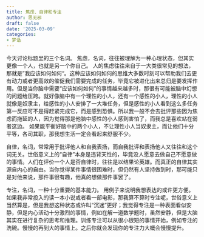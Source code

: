 ```yaml
---
title: 焦虑、自律和专注
author: 思无邪
draft: false
date: '2025-03-09'
categories:
- 梦话
---
```

今天讨论标题里的三个名词。
<!--more-->
焦虑，名词，往往被理解为一种心理状态，但其实更像一个人，也就是另一个你自己。
人的焦虑往往来自于一大类很常见的想法，那就是”我应该如何如何“。这种应该如何如何的思维大多数时刻可以帮助我们去更有动力或者更高效的催促我们需要完成的任务，毕竟它被进化出来总归是要发挥作用。但是当你脑中需要“应该如何如何”的事情越来越多时，那很有可能被脑中幻想的问题给压跨。就好像脑中有一个理性的小人，还有一个感性的小人，理性的小人就像是奴隶主，给感性的小人安排了一大堆任务，但是感性的小人看到这么多任务第一反应可不是得赶紧完成它，而是感到恐惧。所以我一般不会去批评那些因为焦虑而拖延的人，因为觉得那是他脑中感性的小人感到害怕了，而我总是喜欢站在弱者这边。
如果能平衡好脑中的两个小人，不让理性小人当奴隶主，而让他们十分平等，各司其职，那我想生活一定会看起来舒服不少。

自律，名词，常常用于批评他人和自我表扬，而自我批评和表扬他人又往往和这个词无关。世俗意义上的“自律”本身是违背天性的，毕竟没人愿意去做自己不愿意做的事情。人们在评价一个人是否自律时，往往是以结果论英雄。而真正的自律其实源自内心的自由。当你觉得某件事情很困难时，但仍然有人坚持做到时，那可能只是对他来说，那件事很有趣，他真的想做那件事罢了。

专注，名词，一种十分重要的基本能力。
用例子来说明我想表达的或许更方便。如果我非常投入的读一本小说或者看一部电影，那我算不算时专注呢，世俗意义上当然算是，但是我想这种状态或许叫“沉迷”更好；我觉得专注是一种表面看似安静，但是内心活动十分激烈的事情，例如在解一道数学题时，虽然安静，但是大脑其实在进行复杂的思考和推理。训练专注可以从很小很短的事情开始，例如专注的洗碗。慢慢的再到大的事情上。之后你就会发现你的专注力大概会慢慢提升。